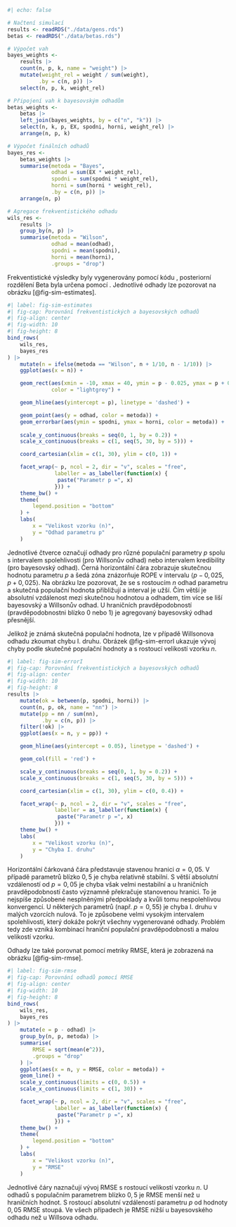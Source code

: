 ```{r }
#| echo: false

# Načtení simulací
results <- readRDS("./data/gens.rds")
betas <- readRDS("./data/betas.rds")

# Výpočet vah
bayes_weights <-
    results |> 
    count(n, p, k, name = "weight") |> 
    mutate(weight_rel = weight / sum(weight),
          .by = c(n, p)) |> 
    select(n, p, k, weight_rel)

# Připojení vah k bayesovským odhadům
betas_weights <-
    betas |> 
    left_join(bayes_weights, by = c("n", "k")) |> 
    select(n, k, p, EX, spodni, horni, weight_rel) |> 
    arrange(n, p, k)

# Výpočet finálních odhadů
bayes_res <-
    betas_weights |> 
    summarise(metoda = "Bayes",
              odhad = sum(EX * weight_rel),
              spodni = sum(spodni * weight_rel),
              horni = sum(horni * weight_rel),
              .by = c(n, p)) |> 
    arrange(n, p) 

# Agregace frekventistického odhadu
wils_res <- 
    results |> 
    group_by(n, p) |> 
    summarise(metoda = "Wilson",
              odhad = mean(odhad),
              spodni = mean(spodni),
              horni = mean(horni),
              .groups = "drop")
```

Frekventistické výsledky byly vygenerovány pomocí kódu \ref{code-sim-freq}, posteriorní 
rozdělení $\text{Beta}$ byla určena pomocí \ref{code-sim-bayes}. Jednotlivé
odhady lze pozorovat na obrázku [@fig-sim-estimates].

```{r }
#| label: fig-sim-estimates
#| fig-cap: Porovnání frekventistických a bayesovských odhadů
#| fig-align: center
#| fig-width: 10
#| fig-height: 8
bind_rows(
    wils_res,
    bayes_res
) |> 
    mutate(n = ifelse(metoda == "Wilson", n + 1/10, n - 1/10)) |>
    ggplot(aes(x = n)) +

    geom_rect(aes(xmin = -10, xmax = 40, ymin = p - 0.025, ymax = p + 0.025),
              color = "lightgrey") +

    geom_hline(aes(yintercept = p), linetype = 'dashed') +

    geom_point(aes(y = odhad, color = metoda)) +
    geom_errorbar(aes(ymin = spodni, ymax = horni, color = metoda)) +
    
    scale_y_continuous(breaks = seq(0, 1, by = 0.2)) +
    scale_x_continuous(breaks = c(1, seq(5, 30, by = 5))) +

    coord_cartesian(xlim = c(1, 30), ylim = c(0, 1)) +

    facet_wrap(~ p, ncol = 2, dir = "v", scales = "free",
               labeller = as_labeller(function(x) {
                paste("Parametr p =", x)
               })) +
    theme_bw() +
    theme(
        legend.position = "bottom"
    ) +
    labs(
        x = "Velikost vzorku (n)",
        y = "Odhad parametru p"
    )
```

Jednotlivé čtverce označují odhady pro různé populační parametry $p$ spolu
s intervalem spolehlivosti (pro Willsonův odhad) nebo intervalem kredibility
(pro bayesovský odhad). Černá horizontální čára zobrazuje skutečnou hodnotu
parametru $p$ a šedá zóna znázorňuje ROPE v intervalu
$\langle p - 0,025, p + 0,025 \rangle$. Na obrázku lze pozorovat, že se s 
rostoucím $n$ odhad parametru a skutečná populační hodnota přibližují a 
interval je užší. Čím větší je absolutní vzdálenost mezi skutečnou hodnotou
a odhadem, tím více se liší bayesovský a Willsonův odhad. U hraničních
pravděpodobností (pravděpodobnostni blízko 0 nebo 1) je agregovaný bayesovský
odhad přesnější.

Jelikož je známá skutečná populační hodnota, lze v případě Willsonova odhadu 
zkoumat chybu I. druhu. Obrázek @fig-sim-errorI ukazuje vývoj chyby podle
skutečné populační hodnoty a s rostoucí velikostí vzorku $n$. 

```{r }
#| label: fig-sim-errorI
#| fig-cap: Porovnání frekventistických a bayesovských odhadů
#| fig-align: center
#| fig-width: 10
#| fig-height: 8
results |> 
    mutate(ok = between(p, spodni, horni)) |> 
    count(n, p, ok, name = "nn") |> 
    mutate(pp = nn / sum(nn),
           .by = c(n, p)) |> 
    filter(!ok) |> 
    ggplot(aes(x = n, y = pp)) +

    geom_hline(aes(yintercept = 0.05), linetype = 'dashed') +

    geom_col(fill = 'red') +

    scale_y_continuous(breaks = seq(0, 1, by = 0.2)) +
    scale_x_continuous(breaks = c(1, seq(5, 30, by = 5))) +

    coord_cartesian(xlim = c(1, 30), ylim = c(0, 0.4)) +

    facet_wrap(~ p, ncol = 2, dir = "v", scales = "free",
               labeller = as_labeller(function(x) {
                paste("Parametr p =", x)
               })) +
    theme_bw() +
    labs(
        x = "Velikost vzorku (n)",
        y = "Chyba I. druhu"
    )
```

Horizontální čárkovaná čára představuje stavenou hranici $\alpha = 0,05$. V 
případě parametrů blízko $0,5$ je chyba relativně stabilní. S větší 
absolutní vzdáleností od $p = 0,05$ je chyba však velmi nestabilní a u 
hraničních pravděpodobností často významně překračuje stanovenou hranici. To
je nejspíše způsobené nesplněnými předpoklady a kvůli tomu nespolehlivou
konvergencí. U některých parametrů (např. $p = 0,55$) je chyba I. druhu v 
malých vzorcích nulová. To je způsobene velmi vysokým intervalem spolehlivosti,
který dokáže pokrýt všechny vygenerované odhady. Problém tedy zde vzniká
kombinací hraniční populační pravděpodobnosti a malou velikostí vzorku.

Odhady lze také porovnat pomocí metriky RMSE, která je zobrazená na obrázku
[@fig-sim-rmse].

```{r }
#| label: fig-sim-rmse
#| fig-cap: Porovnání odhadů pomocí RMSE
#| fig-align: center
#| fig-width: 10
#| fig-height: 8
bind_rows(
    wils_res,
    bayes_res
) |> 
    mutate(e = p - odhad) |> 
    group_by(n, p, metoda) |> 
    summarise(
        RMSE = sqrt(mean(e^2)),
        .groups = "drop"
    ) |> 
    ggplot(aes(x = n, y = RMSE, color = metoda)) +
    geom_line() +
    scale_y_continuous(limits = c(0, 0.5)) +
    scale_x_continuous(limits = c(1, 30)) +

    facet_wrap(~ p, ncol = 2, dir = "v", scales = "free",
               labeller = as_labeller(function(x) {
                paste("Parametr p =", x)
               })) +
    theme_bw() +
    theme(
        legend.position = "bottom"
    ) +
    labs(
        x = "Velikost vzorku (n)",
        y = "RMSE"
    )
```

Jednotlivé čáry naznačují vývoj RMSE s rostoucí velikostí vzorku $n$. U
odhadů s populačním parametrem blízko $0,5$ je RMSE menší než u hraničních 
hodnot. S rostoucí absolutní vzdáleností parametru $p$ od hodnoty $0,05$
RMSE stoupá. Ve všech případech je RMSE nižší u bayesovského odhadu než u
Willsova odhadu.